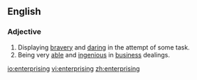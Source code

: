 ==English==

===Adjective===
{{en-adj}}

# Displaying [[brave]]ry and [[daring]] in the attempt of some task.
# Being very [[able]] and [[ingenious]] in [[business]] dealings.

[[io:enterprising]]
[[vi:enterprising]]
[[zh:enterprising]]